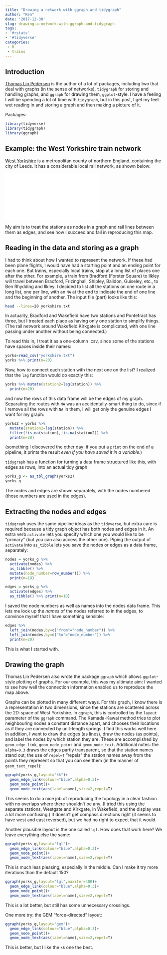 ```yaml
---
title: "Drawing a network with ggraph and tidygraph"
author: "Ken"
date: '2017-12-30'
slug: drawing-a-network-with-ggraph-and-tidygraph
tags:
- '#rstats'
- '#tidyverse'
categories: 
 - R 
 - trains
---
```


## Introduction

[Thomas Lin Pedersen](https://github.com/thomasp85) is the author of a lot of packages, including two that deal with graphs (in the sense of networks), `tidygraph` for storing and handling graphs, and `ggraph` for drawing them, `ggplot`-style. I have a feeling I will be spending a lot of time with `tidygraph`, but in this post, I get my feet wet reading in and storing a graph and then making a picture of it.

Packages:

```r
library(tidyverse)
library(tidygraph)
library(ggraph)
```


## Example: the West Yorkshire train network

[West Yorkshire](https://en.wikipedia.org/wiki/West_Yorkshire) is a metropolitan county of northern England, containing the city of Leeds. It has a considerable local rail network, as shown below:

![](/Rail-network-map.pdf)


My aim is to treat the stations as nodes in a graph and rail lines between them as edges, and see how I succeed and fail in reproducing this map.

## Reading in the data and storing as a graph

I had to think about how I wanted to represent the network. If these had been plane flights, I would have had a starting point and an ending point for each one. But trains, especially local trains, stop at a long list of places one after the other. For example, a train from Bradford (Forster Square) to Ilkley will travel between Bradford, Frizinghall, Shipley, Baildon, Guiseley, etc., to Ben Rhydding and Ilkley. I decided to list all the stations on one route in a long list, one per line, with an `NA` at the end to indicate the end of one line and the beginning of another. The input file (part) looks like this:

```bash
head --lines=20 yorkshire.txt
```

In actuality, Bradford and Wakefield have two stations and Pontefract has three, but I treated each place as having only one station to simplify things. (The rail network around Wakefield Kirkgate is complicated, with one line passing under another without being connected.)

To read this in, I treat it as a one-column .csv, since some of the stations have spaces inside their names:

```r
yorks=read_csv("yorkshire.txt")
yorks %>% print(n=20)
```

Now, how to connect each station with the next one on the list? I realized that the `lag` function would do exactly this:

```r
yorks %>% mutate(station2=lag(station)) %>% 
  print(n=20)
```

and now the rows of this data frame will be the edges of my graph. Separating the routes with `NA` was an accidentally-smart thing to do, since if I remove all the rows with `NA` in them, I will get only the genuine edges I want for my graph:

```r
yorks2 = yorks %>% 
  mutate(station2=lag(station)) %>% 
  filter(!is.na(station),!is.na(station2)) %>% 
  print(n=20)
```

(something I discovered the other day: if you put a `print` on the end of a pipeline, it prints the result *even if you have saved it in a variable*.)

`tidygraph` has a function for turning a data frame structured like this, with edges as rows, into an actual tidy graph:

```r
yorks_g <- as_tbl_graph(yorks2)
yorks_g
```

The nodes and edges are shown separately, with the nodes numbered (those numbers are used in the edges).

## Extracting the nodes and edges

`tidygraph` uses the same pipeline ideas as the `tidyverse`, but extra care is required because a tidy graph object has both nodes and edges in it. An extra verb `activate` lets you specify which one you would like to be "primary" (but you can also access the other one). Piping the output of `activate` into `as_tibble` lets you save the nodes or edges as a data frame, separately:

```r
nodes = yorks_g %>% 
  activate(nodes) %>% 
  as_tibble() %>% 
  mutate(node_number=row_number()) %>%
  print(n=10)
```

```r
edges = yorks_g %>% 
  activate(edges) %>% 
  as_tibble() %>% print(n=10)
```

I saved the node numbers as well as names into the nodes data frame. This lets me look up the *names* of the nodes referred to in the edges, to convince myself that I have something sensible:

```r
edges %>% 
  left_join(nodes,by=c("from"="node_number")) %>% 
  left_join(nodes,by=c("to"="node_number")) %>% 
  print(n=20)
```

This is what I started with.

## Drawing the graph

Thomas Lin Pedersen also wrote the package `ggraph` which allows `ggplot`-style plotting of graphs. For our example, this was my ultimate aim: I wanted to see how well the connection information enabled us to reproduce the map above.

Graphs can be plotted in many different ways. For this graph, I know there is a representation in two dimensions, since the stations are scattered across the 2D-space of West Yorkshire. In `ggraph`, this is controlled by the `layout` parameter of the `ggraph` command.  The Kamada-Kawai method tries to plot neighbouring nodes a constant distance apart, and chooses their locations as if they are connected by unit-length springs. I find this works well here. In addition, I want to draw the edges (as lines), draw the nodes (as points), and label the nodes by which station they are. These are accomplished by `geom_edge_link`, `geom_node_point` and `geom_node_text`. Additional notes: the `alpha=0.3` draws the edges partly transparent, so that the station names stand out; the use of `repel=T` "repels" the station names away from the points they represent so that you can see them (in the manner of `geom_text_repel`):

```r
ggraph(yorks_g,layout="kk")+
  geom_edge_link(colour="blue",alpha=0.3)+
  geom_node_point()+
  geom_node_text(aes(label=name),size=2,repel=T)
```

This seems to do a nice job of reproducing the topology in a clear fashion with no overlaps where there shouldn't be any. (I tried this using the separate stations, Westgate and Kirkgate, in Wakefield, and the display was a lot more confusing.) It doesn't get compass directions right (it seems to have west and east reversed), but we had no right to expect that it would. 

Another plausible layout is the one called `lgl`. How does that work here? We leave everything else the same:

```r
ggraph(yorks_g,layout="lgl")+
  geom_edge_link(colour="blue",alpha=0.3)+
  geom_node_point()+
  geom_node_text(aes(label=name),size=2,repel=T)
```

This is much less pleasing, especially in the middle. Can I make it try more iterations than the default 150?

```r
ggraph(yorks_g,layout="lgl",maxiter=400)+
  geom_edge_link(colour="blue",alpha=0.3)+
  geom_node_point()+
  geom_node_text(aes(label=name),size=2,repel=T)
```

This is a lot better, but still has some unnecessary crossings.


One more try: the GEM "force-directed" layout:

```r
ggraph(yorks_g,layout="gem")+
  geom_edge_link(colour="blue",alpha=0.3)+
  geom_node_point()+
  geom_node_text(aes(label=name),size=2,repel=T)
```

This is better, but I like the `kk` one the best.